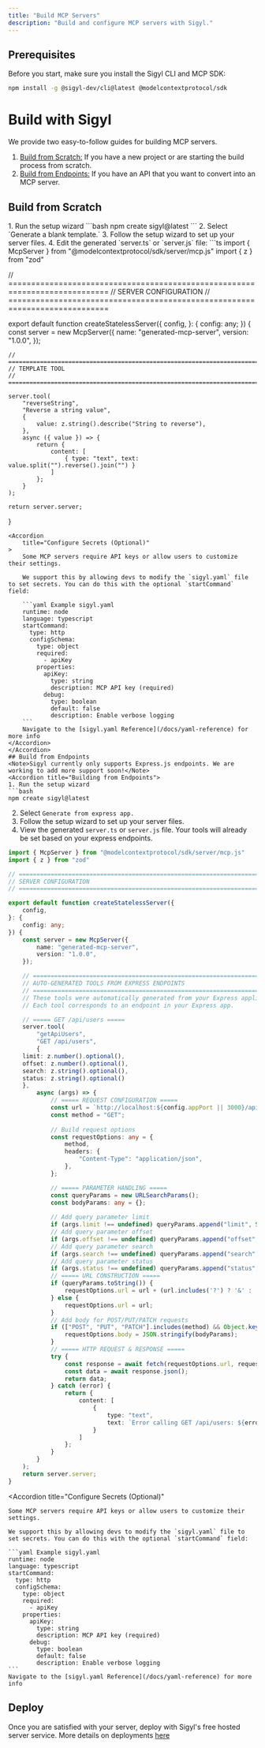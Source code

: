 ```yaml
---
title: "Build MCP Servers"
description: "Build and configure MCP servers with Sigyl."
---
```

## Prerequisites
Before you start, make sure you install the Sigyl CLI and MCP SDK:
```bash
npm install -g @sigyl-dev/cli@latest @modelcontextprotocol/sdk
```

# Build with Sigyl

We provide two easy-to-follow guides for building MCP servers.<br/>
1. [Build from Scratch:](#build-from-scratch) If you have a new project or are starting the build process from scratch.
2. [Build from Endpoints:](#build-from-endpoints) If you have an API that you want to convert into an MCP server.
## Build from Scratch

<Accordion title="Building from Scratch">
1. Run the setup wizard
```bash
npm create sigyl@latest
```
2. Select `Generate a blank template.`
3. Follow the setup wizard to set up your server files.
4. Edit the generated `server.ts` or `server.js` file:
```ts
import { McpServer } from "@modelcontextprotocol/sdk/server/mcp.js"
import { z } from "zod"

// ============================================================================
// SERVER CONFIGURATION
// ============================================================================

export default function createStatelessServer({
	config,
}: {
	config: any;
}) {
	const server = new McpServer({
		name: "generated-mcp-server",
		version: "1.0.0",
	});

	// ============================================================================
	// TEMPLATE TOOL
	// ============================================================================

	server.tool(
		"reverseString",
		"Reverse a string value",
		{
			value: z.string().describe("String to reverse"),
		},
		async ({ value }) => {
			return {
				content: [
					{ type: "text", text: value.split("").reverse().join("") }
				]
			};
		}
	);

	return server.server;
}
```
<Accordion
    title="Configure Secrets (Optional)"
>
    Some MCP servers require API keys or allow users to customize their settings.

    We support this by allowing devs to modify the `sigyl.yaml` file to set secrets. You can do this with the optional `startCommand` field:

    ```yaml Example sigyl.yaml
    runtime: node
    language: typescript
    startCommand:
      type: http
      configSchema:
        type: object
        required:
          - apiKey
        properties:
          apiKey:
            type: string
            description: MCP API key (required)
          debug:
            type: boolean
            default: false
            description: Enable verbose logging
    ```
    Navigate to the [sigyl.yaml Reference](/docs/yaml-reference) for more info
</Accordion>
</Accordion>
## Build from Endpoints
<Note>Sigyl currently only supports Express.js endpoints. We are working to add more support soon!</Note>
<Accordion title="Building from Endpoints">
1. Run the setup wizard
```bash
npm create sigyl@latest
```
2. Select `Generate from express app.`
3. Follow the setup wizard to set up your server files.
4. View the generated `server.ts` or `server.js` file. Your tools will already be set based on your express endpoints.
```ts
import { McpServer } from "@modelcontextprotocol/sdk/server/mcp.js"
import { z } from "zod"

// ============================================================================
// SERVER CONFIGURATION
// ============================================================================

export default function createStatelessServer({
	config,
}: {
	config: any;
}) {
	const server = new McpServer({
		name: "generated-mcp-server",
		version: "1.0.0",
	});

	// ============================================================================
	// AUTO-GENERATED TOOLS FROM EXPRESS ENDPOINTS
	// ============================================================================
	// These tools were automatically generated from your Express application.
	// Each tool corresponds to an endpoint in your Express app.

	// ===== GET /api/users =====
	server.tool(
		"getApiUsers",
		"GET /api/users",
		{
	limit: z.number().optional(),
	offset: z.number().optional(),
	search: z.string().optional(),
	status: z.string().optional()
	},
		async (args) => {
			// ===== REQUEST CONFIGURATION =====
			const url = `http://localhost:${config.appPort || 3000}/api/users`;
			const method = "GET";
			
			// Build request options
			const requestOptions: any = {
				method,
				headers: {
					"Content-Type": "application/json",
				},
			};

			// ===== PARAMETER HANDLING =====
			const queryParams = new URLSearchParams();
			const bodyParams: any = {};
			
			// Add query parameter limit
			if (args.limit !== undefined) queryParams.append("limit", String(args.limit));
			// Add query parameter offset
			if (args.offset !== undefined) queryParams.append("offset", String(args.offset));
			// Add query parameter search
			if (args.search !== undefined) queryParams.append("search", String(args.search));
			// Add query parameter status
			if (args.status !== undefined) queryParams.append("status", String(args.status));
			// ===== URL CONSTRUCTION =====
			if (queryParams.toString()) {
				requestOptions.url = url + (url.includes('?') ? '&' : '?') + queryParams.toString();
			} else {
				requestOptions.url = url;
			}
			// Add body for POST/PUT/PATCH requests
			if (["POST", "PUT", "PATCH"].includes(method) && Object.keys(bodyParams).length > 0) {
				requestOptions.body = JSON.stringify(bodyParams);
			}
			// ===== HTTP REQUEST & RESPONSE =====
			try {
				const response = await fetch(requestOptions.url, requestOptions);
				const data = await response.json();
				return data;
			} catch (error) {
				return {
					content: [
						{
							type: "text",
							text: `Error calling GET /api/users: ${error instanceof Error ? error.message : String(error)}`
						}
					]
				};
			}
		}
	);
	return server.server;
}
```
<Accordion
    title="Configure Secrets (Optional)"
>
    Some MCP servers require API keys or allow users to customize their settings.

    We support this by allowing devs to modify the `sigyl.yaml` file to set secrets. You can do this with the optional `startCommand` field:

    ```yaml Example sigyl.yaml
    runtime: node
    language: typescript
    startCommand:
      type: http
      configSchema:
        type: object
        required:
          - apiKey
        properties:
          apiKey:
            type: string
            description: MCP API key (required)
          debug:
            type: boolean
            default: false
            description: Enable verbose logging
    ```
    Navigate to the [sigyl.yaml Reference](/docs/yaml-reference) for more info
</Accordion>
</Accordion>

## Deploy
Once you are satisfied with your server, deploy with Sigyl's free hosted server service. More details on deployments [here](/docs/deployment-overview)
